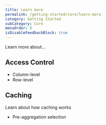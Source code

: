 ```yaml
---
title: Learn more
permalink: /getting-started/core/learn-more
category: Getting Started
subCategory: Core
menuOrder: 8
isDisableFeedbackBlock: true
---
```


Learn more about...

## Access Control

- Column-level
- Row-level

## Caching

Learn about how caching works

- Pre-aggregation selection
